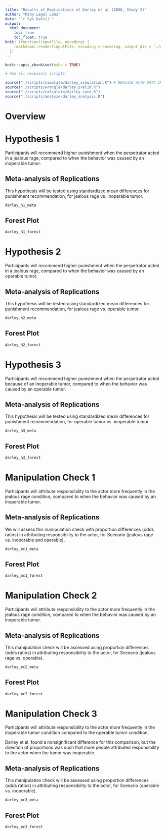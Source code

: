 ```yaml
---
title: "Results of Replications of Darley et al (2000, Study 2)"
author: "Many Legal Labs"
date: "`r Sys.Date()`"
output: 
  html_document:
    toc: true
    toc_float: true
knit: (function(inputFile, encoding) {
    rmarkdown::render(inputFile, encoding = encoding, output_dir = "./reports/")
  })
---
```


```r
knitr::opts_chunk$set(echo = TRUE)

# Run all necessary scripts

source("./scripts/simulate/darley_simulation.R") # REPLACE WITH DATA IMPORTATION
source("./scripts/wrangle/darley_prelim.R")
source("./scripts/calculate/darley_core.R")
source("./scripts/analyze/darley_analysis.R")

```

# Overview

# Hypothesis 1

Participants will recommend higher punishment when the perpetrator acted in a jealous rage, compared to when the behavior was caused by an inoperable tumor.

## Meta-analysis of Replications

This hypothesis will be tested using standardized mean differences for punishment recommendation, for jealous rage vs. inoperable tumor.

```r
darley_h1_meta
```

## Forest Plot

```r
darley_h1_forest
```

# Hypothesis 2

Participants will recommend higher punishment when the perpetrator acted in a jealous rage, compared to when the behavior was caused by an operable tumor.

## Meta-analysis of Replications

This hypothesis will be tested using standardized mean differences for punishment recommendation, for jealous rage vs. operable tumor.

```r
darley_h2_meta
```

## Forest Plot

```r
darley_h2_forest
```

# Hypothesis 3

Participants will recommend higher punishment when the perpetrator acted because of an inoperable tumor, compared to when the behavior was caused by an operable tumor.

## Meta-analysis of Replications

This hypothesis will be tested using standardized mean differences for punishment recommendation, for operable tumor vs. inoperable tumor

```r
darley_h3_meta
```

## Forest Plot

```r
darley_h3_forest
```

# Manipulation Check 1

Participants will attribute responsibility to the actor more frequently in the jealous rage condition, compared to when the behavior was caused by an inoperable tumor.

## Meta-analysis of Replications

We will assess this manipulation check with proportion differences (odds ratios) in attributing responsibility to the actor, for Scenario (jealous rage vs. inoperable and operable).

```r
darley_mc1_meta
```

## Forest Plot

```r
darley_mc1_forest
```

# Manipulation Check 2

Participants will attribute responsibility to the actor more frequently in the jealous rage condition, compared to when the behavior was caused by an inoperable tumor.

## Meta-analysis of Replications

This manipulation check will be assessed using proportion differences (odds ratios) in attributing responsibility to the actor, for Scenario (jealous rage vs. operable).

```r
darley_mc2_meta
```

## Forest Plot

```r
darley_mc2_forest
```

# Manipulation Check 3

Participants will attribute responsibility to the actor more frequently in the inoperable tumor condition compared to the operable tumor condition.

Darley et al. found a nonsignificant difference for this comparison, but the direction of proportions was such that more people attributed responsibility to the actor when the tumor was inoperable.

## Meta-analysis of Replications

This manipulation check will be assessed using proportion differences (odds ratios) in attributing responsibility to the actor, for Scenario (operable vs. inoperable).

```r
darley_mc3_meta
```

## Forest Plot

```r
darley_mc3_forest
```
